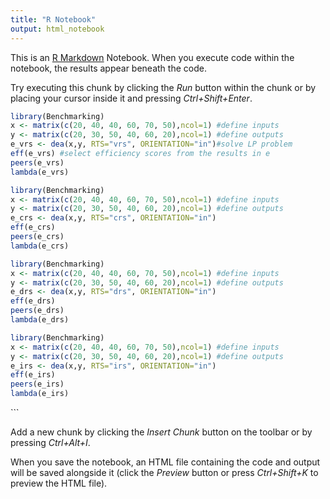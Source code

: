 ---
title: "R Notebook"
output: html_notebook
---

This is an [R Markdown](http://rmarkdown.rstudio.com) Notebook. When you execute code within the notebook, the results appear beneath the code. 

Try executing this chunk by clicking the *Run* button within the chunk or by placing your cursor inside it and pressing *Ctrl+Shift+Enter*. 

```{r}
library(Benchmarking)
x <- matrix(c(20, 40, 40, 60, 70, 50),ncol=1) #define inputs
y <- matrix(c(20, 30, 50, 40, 60, 20),ncol=1) #define outputs
e_vrs <- dea(x,y, RTS="vrs", ORIENTATION="in")#solve LP problem
eff(e_vrs) #select efficiency scores from the results in e
peers(e_vrs)
lambda(e_vrs)
```

```{r}
library(Benchmarking)
x <- matrix(c(20, 40, 40, 60, 70, 50),ncol=1) #define inputs
y <- matrix(c(20, 30, 50, 40, 60, 20),ncol=1) #define outputs
e_crs <- dea(x,y, RTS="crs", ORIENTATION="in")
eff(e_crs)
peers(e_crs)
lambda(e_crs)
```

```{r}
library(Benchmarking)
x <- matrix(c(20, 40, 40, 60, 70, 50),ncol=1) #define inputs
y <- matrix(c(20, 30, 50, 40, 60, 20),ncol=1) #define outputs
e_drs <- dea(x,y, RTS="drs", ORIENTATION="in")
eff(e_drs)
peers(e_drs)
lambda(e_drs)
```

```{r}
library(Benchmarking)
x <- matrix(c(20, 40, 40, 60, 70, 50),ncol=1) #define inputs
y <- matrix(c(20, 30, 50, 40, 60, 20),ncol=1) #define outputs
e_irs <- dea(x,y, RTS="irs", ORIENTATION="in")
eff(e_irs)
peers(e_irs)
lambda(e_irs)
```


```

Add a new chunk by clicking the *Insert Chunk* button on the toolbar or by pressing *Ctrl+Alt+I*.

When you save the notebook, an HTML file containing the code and output will be saved alongside it (click the *Preview* button or press *Ctrl+Shift+K* to preview the HTML file).
